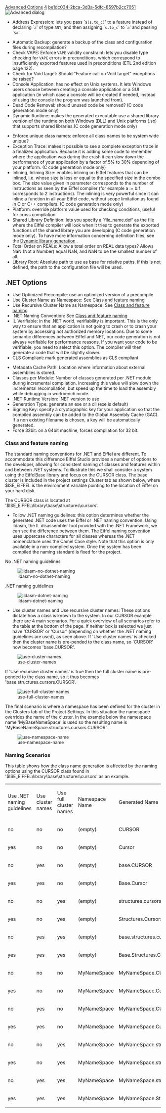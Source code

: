 [[Property:title|Advanced Options]]
[[Property:weight|4]]
[[Property:uuid|be1dc034-2bca-3d3a-5dfc-8597b2cc7051]]
[[Image:advanced-options|Advanced dialog]]  
* Address Expression: lets you pass `<code>$(s.to_c)</code>' to a feature instead of declaring `<code>a</code>' of type <code>ANY</code>, and then assigning `<code>s.to_c</code>' to `<code>a</code>' and passing `<code>$a</code>'. 
{{Caution|Turn this option on only if you have advanced knowledge of the garbage collector internals, because using this syntax in some situations could lead to bugs that are very hard to trace. }} 
*  Automatic Backup: generate a backup of the class and configuration files during recompilation? 
* Check VAPE: Enforce <code> VAPE </code> validity constraint: lets you disable type checking for <code> VAPE </code> errors in preconditions, which correspond to insufficiently exported features used in preconditions (ETL 2nd edition page 122). 
* Check for Void target: Should "Feature call on Void target" exceptions be raised?
* Console Application: has no effect on Unix systems. It lets Windows users choose between creating a console application or a GUI application (in which case a console will be created if needed, instead of using the console the program was launched from).
* Dead Code Removal: should unused code be removed? (C code generation mode only)
* Dynamic Runtime: makes the generated executable use a shared library version of the runtime on both Windows (DLL) and Unix platforms (.so) that supports shared libraries.(C code generation mode only)

{{note|On Windows, the dynamic run-time is available only if you compile with the Microsoft Visual compiler. }}
* Enforce unique class names: enforce all class names to be system wide unique?
* Exception Trace: makes it possible to see a complete exception trace in a finalized application. Because it is adding some code to remember where the application was during the crash it can slow down the performance of your application by a factor of 5% to 30% depending of your platform. (C code generation mode only)
* Inlining, Inlining Size: enables inlining on Eiffel features that can be inlined, i.e. whose size is less or equal to the specified size in the combo box. The size value given in parameter corresponds to the number of instructions as seen by the Eiffel compiler (for example a := b.f corresponds to 2 instructions). The inlining is very powerful since it can inline a function in all your Eiffel code, without scope limitation as found in C or C++ compilers. (C code generation mode only)
* Platform: override platform value used for checking conditions, useful for cross compilation
* Shared Library Definition: lets you specify a `file_name.def' as the file where the Eiffel compiler will look when it tries to generate the exported functions of the shared library you are developing (C code generation mode only). To have more information concerning definition files, see the [[Dynamic library generation]] . 
* Total Order on REALs: Allow a total order on REAL data types? Allows NaN (Not a Number) equal NaN, and NaN to be the smallest number of all. 
* Library Root: Absolute path to use as base for relative paths. If this is not defined, the path to the configuration file will be used.

==.NET Options==
* Use Optimized Precompile: use an optimized version of a precompile
* Use Cluster Name as Namespace: See [[Advanced Options|Class and feature naming]]  
* Use Recursive Cluster Name as Namespace: See [[Advanced Options|Class and feature naming]]  
* .NET Naming Convention: See [[Advanced Options|Class and feature naming]]  
* IL Verifiable: in the .NET world, verifiability is important. This is the only way to ensure that an application is not going to crash or to crash your system by accessing not authorized memory locations. Due to some semantic differences between Eiffel and.NET, our code generation is not always verifiable for performance reasons. If you want your code to be verifiable, you need to select this option. The compiler will then generate a code that will be slightly slower.
* CLS Compliant: mark generated assemblies as CLS compliant

* Metadata Cache Path: Location where information about external assemblies is stored.
* Classes per Module: Number of classes generated per .NET module during incremental compilation. Increasing this value will slow down the incremental recompilation, but speed up the time to load the assembly while debugging in workbench mode.
* .NET Runtime Version: .NET version to use
* Generation Type: generate an exe or a dll (exe is default)
* Signing Key: specify a cryptographic key for your application so that the compiled assembly can be added to the Global Assembly Cache (GAC). If a non existing filename is chosen, a key will be automatically generated.
* Force 32bit: on a 64bit machine, forces compilation for 32 bit.
<span id="dotnet_naming"></span> 
===Class and feature naming===


The standard naming conventions for .NET and Eiffel are different. To accommodate this difference Eiffel Studio provides a number of options to the developer, allowing for consistent naming of classes and features within and between .NET systems. To illustrate this we shall consider a system using the EiffelBase library and focus on the CURSOR class. The base cluster is included in the project settings Cluster tab as shown below, where $ISE_EIFFEL is the environment variable pointing to the location of Eiffel on your hard disk. 


The CURSOR class is located at '$ISE_EIFFEL\library\base\structures\cursors'.


* Follow .NET naming guidelines: this option determines whether the generated .NET code uses the Eiffel or .NET naming convention. Using Ildasm, the IL disassembler tool provided with the .NET Framework, we can see the difference between them. The Eiffel naming convention uses uppercase characters for all classes whereas the .NET nomenclature uses the Camel Case style. Note that this option is only available in a non-compiled system. Once the system has been compiled the naming standard is fixed for the project.

No .NET naming guidelines

[[Image:ildasm-no-dotnet-naming]]  

.NET naming guidelines

[[Image:ildasm-dotnet-naming]]  


* Use cluster names and Use recursive cluster names: These options dictate how a class is known to the system. In our CURSOR example there are 4 main scenarios. For a quick overview of all scenarios refer to the table at the bottom of the page. If neither box is selected we just have 'CURSOR' or 'Cursor' (depending on whether the .NET naming guidelines are used), as seen above. If 'Use cluster names' is checked then the cluster name is pre-pended to the class name, so 'CURSOR' now becomes 'base.CURSOR'.

[[Image:use-cluster-names]]  



If 'Use recursive cluster names' is true then the full cluster name is pre-pended to the class name, so it thus becomes 'base.structures.cursors.CURSOR'.



[[Image:use-full-cluster-names]]  



The final scenario is where a namespace has been defined for the cluster in the Clusters tab of the Project Settings. In this situation the namespace overrides the name of the cluster. In the example below the namespace name 'MyBaseNameSpace' is used so the resulting name is 'MyBaseNameSpace.structures.cursors.CURSOR'.



[[Image:use-namespace-name]]  



===Naming Scenarios===

This table shows how the class name generation is affected by the naming options using the CURSOR class found in '$ISE_EIFFEL\library\base\structures\cursors' as an example.
{| 
|- 
| Use .NET naming guidelines
| Use cluster names
| Use full cluster names
| Namespace Name
| Generated Name
|- 
| no
| no
| no
| (empty)
| CURSOR
|- 
| yes
| no
| no
| (empty)
| Cursor
|- 
| no
| yes
| no
| (empty)
| base.CURSOR
|- 
| yes
| yes
| no
| (empty)
| Base.Cursor
|- 
| no
| no
| yes
| (empty)
| structures.cursors.CURSOR
|- 
| yes
| no
| yes
| (empty)
| Structures.Cursors.Cursor
|- 
| no
| yes
| yes
| (empty)
| base.structures.cursors.CURSOR
|- 
| yes
| yes
| yes
| (empty)
| Base.Structures.Cursors.Cursor
|- 
| no
| no
| no
| MyNameSpace
| MyNameSpace.CURSOR
|- 
| yes
| no
| no
| MyNameSpace
| MyNameSpace.Cursor
|- 
| no
| yes
| no
| MyNameSpace
| MyNameSpace.CURSOR
|- 
| yes
| yes

| no
| MyNameSpace
| MyNameSpace.Cursor
|- 

| no
| no
| yes
| MyNameSpace
| MyNameSpace.structures.cursors.CURSOR
|- 
| yes
| no
| yes
| MyNameSpace
| MyNameSpace.structures.cursors.Cursor
|- 
| no
| yes
| yes
| MyNameSpace
| MyNameSpace.structures.cursors.CURSOR
|- 
| yes
| yes
| yes
| MyNameSpace
| MyNameSpace.Structures.Cursors.Cursor
|}




